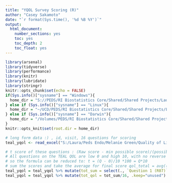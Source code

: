 ---
title: "YQOL Survey Scoring (R)"
author: "Casey Sakamoto"
date: "`r format(Sys.time(), '%d %B %Y')`"
output:
  html_document:
    number_sections: yes
    toc: yes
    toc_depth: 2
    toc_float: yes
---

```{r setup, include=FALSE}
library(arsenal)
library(tidyverse)
library(performance)
library(knitr)
library(lubridate)
library(stringr)
knitr::opts_chunk$set(echo = FALSE)
if(Sys.info()["sysname"] == "Windows"){
  home_dir = "S://PEDS/RI Biostatistics Core/Shared/Shared Projects/Laura/Peds Endo/Melanie Green"
} else if (Sys.info()["sysname"] == "Linux"){
  home_dir = "~/UCD/PEDS/RI Biostatistics Core/Shared/Shared Projects/Laura/Peds Endo/Melanie Green"
} else if (Sys.info()["sysname"] == "Darwin"){
  home_dir = "/Volumes/PEDS/RI Biostatistics Core/Shared/Shared Projects/Laura/Peds Endo/Melanie Green"
}
knitr::opts_knit$set(root.dir = home_dir)
```

```{r data import}
# long form data :) , id, visit, 16 questions for scoring
teal_yqol <- read_excel("S:/Laura/Peds Endo/Melanie Green/Quality of Life/TEAL_Youth Quality of Life Data.xlsx")
```

```{r scoring}
# t score of these questions : (Raw score - min possible score)/(possible Q Range) * 100
# All questions on the TEAL QOL are low 0 and high 10, with no reverse coding needed
# so the formula can be reduced to: t = (Q - 0)/10 *100 = Q*10
# sum the scores and take the average for final score qol_total = avg((q1:q16)*10)
teal_yqol = teal_yqol %>% mutate(tot_sum = select(., `Question 1 (R07)`:`Question 16 (R38)`) %>% rowSums()*10) # total raw =  (sum(tQ1:tQ16))
teal_yqol = teal_yqol %>% mutate(tot_qol = tot_sum/16, .keep="unused") # total qol = (total raw/16)
```
